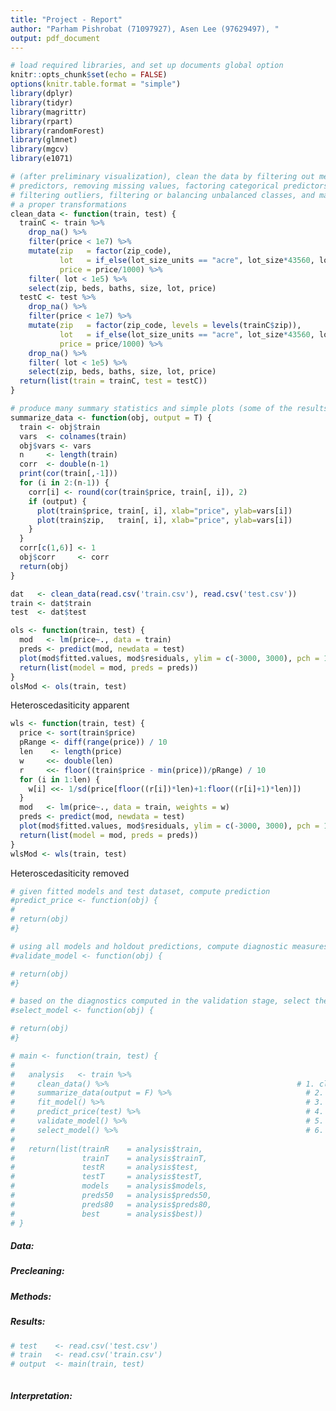 ```yaml
---
title: "Project - Report"
author: "Parham Pishrobat (71097927), Asen Lee (97629497), "
output: pdf_document
---
```


```r
# load required libraries, and set up documents global option
knitr::opts_chunk$set(echo = FALSE)
options(knitr.table.format = "simple")
library(dplyr)
library(tidyr)
library(magrittr)
library(rpart)
library(randomForest)
library(glmnet)
library(mgcv)
library(e1071)
```



```r
# (after preliminary visualization), clean the data by filtering out meaningless 
# predictors, removing missing values, factoring categorical predictors, 
# filtering outliers, filtering or balancing unbalanced classes, and making
# a proper transformations
clean_data <- function(train, test) { 
  trainC <- train %>%
    drop_na() %>%
    filter(price < 1e7) %>%
    mutate(zip   = factor(zip_code),
           lot   = if_else(lot_size_units == "acre", lot_size*43560, lot_size),
           price = price/1000) %>%
    filter( lot < 1e5) %>%
    select(zip, beds, baths, size, lot, price)
  testC <- test %>%
    drop_na() %>%
    filter(price < 1e7) %>%
    mutate(zip   = factor(zip_code, levels = levels(trainC$zip)),
           lot   = if_else(lot_size_units == "acre", lot_size*43560, lot_size),
           price = price/1000) %>%
    drop_na() %>%
    filter( lot < 1e5) %>%
    select(zip, beds, baths, size, lot, price)
  return(list(train = trainC, test = testC))
}
```



```r
# produce many summary statistics and simple plots (some of the results such as correlations are saved in obj)
summarize_data <- function(obj, output = T) { 
  train <- obj$train
  vars  <- colnames(train)
  obj$vars <- vars
  n     <- length(train)
  corr  <- double(n-1)
  print(cor(train[,-1]))
  for (i in 2:(n-1)) {
    corr[i] <- round(cor(train$price, train[, i]), 2)
    if (output) {
      plot(train$price, train[, i], xlab="price", ylab=vars[i])
      plot(train$zip,   train[, i], xlab="price", ylab=vars[i])
    }
  }
  corr[c(1,6)] <- 1
  obj$corr     <- corr
  return(obj)
}
```



```r
dat   <- clean_data(read.csv('train.csv'), read.csv('test.csv'))
train <- dat$train
test  <- dat$test
```



```r
ols <- function(train, test) {
  mod   <- lm(price~., data = train)
  preds <- predict(mod, newdata = test)
  plot(mod$fitted.values, mod$residuals, ylim = c(-3000, 3000), pch = 16)
  return(list(model = mod, preds = preds))
}
olsMod <- ols(train, test)
```
Heteroscedasiticity apparent

```r
wls <- function(train, test) {
  price <- sort(train$price)
  pRange <- diff(range(price)) / 10
  len    <- length(price)
  w     <<- double(len)
  r     <<- floor((train$price - min(price))/pRange) / 10
  for (i in 1:len) {
    w[i] <<- 1/sd(price[floor((r[i])*len)+1:floor((r[i]+1)*len)])
  }
  mod   <- lm(price~., data = train, weights = w)
  preds <- predict(mod, newdata = test)
  plot(mod$fitted.values, mod$residuals, ylim = c(-3000, 3000), pch = 16)
  return(list(model = mod, preds = preds))
}
wlsMod <- wls(train, test)
```

Heteroscedasiticity removed


```r
# given fitted models and test dataset, compute prediction
#predict_price <- function(obj) { 
#
# return(obj)
#}
```



```r
# using all models and holdout predictions, compute diagnostic measures 
#validate_model <- function(obj) { 

# return(obj)
#}
```



```r
# based on the diagnostics computed in the validation stage, select the best performer
#select_model <- function(obj) { 

# return(obj)
#}
```



```r
# main <- function(train, test) {
#   
#   analysis   <- train %>%
#     clean_data() %>%                                          # 1. clean
#     summarize_data(output = F) %>%                              # 2. summarize 
#     fit_model() %>%                                             # 3. model
#     predict_price(test) %>%                                     # 4. predict
#     validate_model() %>%                                        # 5. validate
#     select_model() %>%                                          # 6. select
#   
#   return(list(trainR    = analysis$train,
#               trainT    = analysis$trainT,
#               testR     = analysis$test,
#               testT     = analysis$testT,
#               models    = analysis$models,
#               preds50   = analysis$preds50,
#               preds80   = analysis$preds80,
#               best      = analysis$best))
# }
```





##### Data:


##### Precleaning:


 

##### Methods:




##### Results:


```r
# test    <- read.csv('test.csv')   
# train   <- read.csv('train.csv') 
# output  <- main(train, test)
```


```r

```


##### Interpretation:



```r

```




 